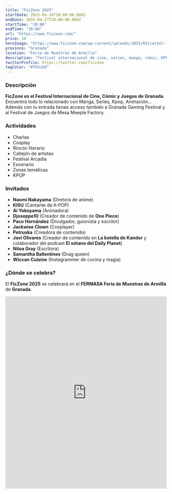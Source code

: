 ```yaml
---
title: "FicZone 2025"
startDate: 2025-04-26T10:00:00.000Z
endDate: 2025-04-27T20:00:00.000Z
startTime: "10:00"
endTime: "20:00"
url: "https://www.ficzone.com/"
price: 10
heroImage: "https://www.ficzone.com/wp-content/uploads/2025/03/cartel-ficzone-fz25_web-1-724x1024.jpg"
province: "Granada"
location: "Feria de Muestras de Armilla"
description: "Festival internacional de cine, series, manga, cómic, KPOP, juegos"
twitterProfile: https://twitter.com/ficzone
tagColor: "#783cbd"
---
```


### Descripción

**FicZone es el Festival Internacional de Cine, Cómic y Juegos de Granada**. Encuentra todo lo relacionado con Manga, Series, Kpop, Animación… Además con tu entrada tienes acceso también a Granada Gaming Festival y al  Festival de Juegos de Mesa Meeple Factory.

### Actividades

+ Charlas
+ Cosplay
+ Rincón literario
+ Callejón de artistas
+ Festival Arcadia
+ Escenario
+ Zonas temáticas
+ KPOP

### Invitados

+ **Naomi Nakayama** (Diretora de anime)
+ **KISU** (Cantante de K-POP)
+ **Ai Yokoyama** (Animadora)
+ **Djoseppe10** (Creador de contenido de **One Piece**)
+ **Paco Hernández** (Divulgador, guionista y escritor)
+ **Jackwise Clown** (Cosplayer)
+ **Petruska** (Creadora de contenido)
+ **Javi Olivares** (Creador de contenido en **La botella de Kandor** y colaborador del podcast **El sótano del Daily Planet**)
+ **Niloa Gray** (Escritora)
+ **Samantha Ballentines** (Drag queen)
+ **Wiccan Cuisine** (Instagrammer de cocina y magia)

### ¿Dónde se celebra?

El **FicZone 2025** se celebrará en el **FERMASA Feria de Muestras de Armilla** de **Granada**.

<iframe src="https://www.google.com/maps/embed?pb=!1m18!1m12!1m3!1d3573.3927701165453!2d-3.6097778883257554!3d37.15199284767367!2m3!1f0!2f0!3f0!3m2!1i1024!2i768!4f13.1!3m3!1m2!1s0xd71fbe54bbacc6f%3A0x71c8ab045b4aa7b1!2sFicZone%20-%20Festival%20de%20cine%2Fseries%2C%20c%C3%B3mic%2Fmanga%20de%20Granada!5e1!3m2!1ses!2ses!4v1741712424689!5m2!1ses!2ses" width="100%" height="600" style="border:0;" allowfullscreen="" loading="lazy" referrerpolicy="no-referrer-when-downgrade"></iframe>

